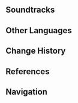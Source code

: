 {{Location Infobox
|image        = Rift of Erosion.png
|type         = Point of Interest
|map_level    = Fortress of Meropide: Dormitory Block
|poi          = 
|subarea      = Fortress of Meropide
|area         = Liffey Region
|subregion    = 
|region       = Fontaine
}}
{{Location Intro|description=It is located west of the Fortress' Dormitory Block. It has been described as a "potential danger".<ref>{{Ref/NPC|Galvana}}</ref>}}
<!--
==Points of Interest==
{{Locations by Category Table|type=Points of Interest}}

==Quests==
{{Quests by Category List|{{subst:#titleparts:{{subst:PAGENAME}}}} Quests|heo=1}}
--><!--
==NPCs==
*
--><!--
==Interactables==
===Interactable Name===
{{Dialogue Start}}
:''':''' {{tx}}
{{Dialogue End}}
--><!--
==Descriptions==
{{Description|}}
-->
==Soundtracks==
{{Soundtracks by Category Table|type=location}}
<!--
==Lore==

==Gallery==
<gallery>

</gallery>

==Video Guides==
{{EVT
|video   = 
|caption = 
}}
-->
==Other Languages==
{{Other Languages
|en      = Rift of Erosion
|zhs     = 海蚀裂隙
|zhs_rm  = Hǎishí Lièxì
|zht     = 海蝕裂隙
|zht_rm  = Hǎishí Lièxì
|zh_tl   = 
|ja      = 海蝕の裂け目
|ja_rm   = Kaishoku no Sakeme
|ja_tl   = 
|ko      = 바다 침식 균열
|ko_tl   = 
|es      = Grieta Abisal
|es_tl   = Abyssal Fissure
|fr      = Faille de l'érosion
|fr_tl   = Rift of Erosion
|ru      = Эрозийный разлом
|ru_tl   = Erosive Fault
|th      = Rift of Erosion
|vi      = Khe Nứt Xói Mòn
|vi_tl   = 
|de      = Meeresschlund
|de_tl   = Sea Gorge
|id      = Rift of Erosion
|pt      = Fenda da Erosão
|pt_tl   = 
|tr      = Erozyon Uçurumu
|tr_tl   = 
|it      = Faglia dell'erosione
|it_tl   = 
}}

==Change History==
{{Change History|4.1}}

==References==
{{Reflist}}

==Navigation==
{{PoI Navbox|Fontaine}}